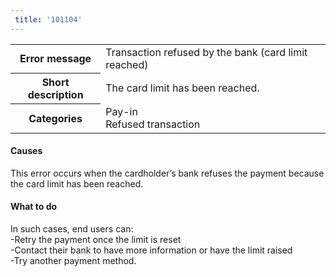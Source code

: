 ```yaml
---  
 title: '101104'  
---  
```

  
<table>
    <tbody>
        <tr>
            <th class="header"><strong>Error message</strong></th>
            <td class="content">Transaction refused by the bank (card limit reached)</td>
        </tr>
        <tr>
            <th class="header"><strong>Short description</strong></th>
            <td class="content">The card limit has been reached.</td>
        </tr>
        <tr>
            <th class="header"><strong>Categories</strong></th>
            <td class="content">  
<div class="label">Pay-in</div>  
<div class="label">Refused transaction</div>
</td>
        </tr>
    </tbody>
</table>  

#### Causes  

This error occurs when the cardholder’s bank refuses the payment because the card limit has been reached.  

#### What to do  

In such cases, end users can:  
-Retry the payment once the limit is reset  
-Contact their bank to have more information or have the limit raised  
-Try another payment method.
